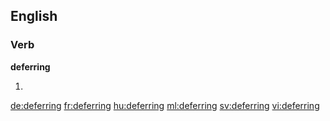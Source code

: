 ==English==
===Verb===
'''deferring'''
#{{present participle of|defer}}

[[de:deferring]]
[[fr:deferring]]
[[hu:deferring]]
[[ml:deferring]]
[[sv:deferring]]
[[vi:deferring]]